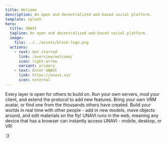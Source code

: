 ```yaml
---
title: Welcome
description: An open and decentralized web-based social platform.
template: splash
hero:
  title: UNAVI
  tagline: An open and decentralized web-based social platform.
  image:
    file: ../../assets/block-logo.png
  actions:
    - text: Get started
      link: /overview/welcome/
      icon: right-arrow
      variant: primary
    - text: Enter UNAVI
      link: https://unavi.xyz
      icon: external
---
```



<CardGrid>
  <Card title="Open architecture" icon="puzzle">
    Every layer is open for others to build on. Run your own servers, mod your
    client, and extend the protocol to add new features.
  </Card>
  <Card title="VRM avatars" icon="star">
    Bring your own VRM avatar, or find one from the thousands others have
    created.
  </Card>
  <Card title="Seamless world creation" icon="pencil">
    Build your worlds in real time with other people - add in new models, move
    objects around, and edit materials on the fly!
  </Card>
  <Card title="Cross platform" icon="laptop">
    UNAVI runs in the web, meaning any device that has a browser can instantly
    access UNAVI - mobile, desktop, or VR!
  </Card>
</CardGrid>

<p class="text-center pt-12 text-gray-500">:3</p>
